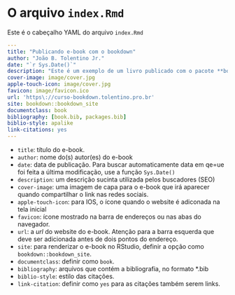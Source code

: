 # O arquivo `index.Rmd` {#index0}

Este é o cabeçalho YAML do arquivo `index.Rmd`


```yaml
--- 
title: "Publicando e-book com o bookdown"
author: "João B. Tolentino Jr."
date: "`r Sys.Date()`"
description: "Este é um exemplo de um livro publicado com o pacote **bookdown** no formato *gitbook*"
cover-image: image/cover.jpg
apple-touch-icon: image/cover.jpg
favicon: image/favicon.ico
url: 'https\://curso-bookdown.tolentino.pro.br'
site: bookdown::bookdown_site
documentclass: book
bibliography: [book.bib, packages.bib]
biblio-style: apalike
link-citations: yes
---
```

* `title`: título do e-book.
* `author`: nome do(s) autor(es) do e-book
* `date`: data de publicação. Para buscar automaticamente data em qe=ue foi feita a última modificação, use a função `Sys.Date()`
* `description`: um descrição sucinta utilizada pelos buscadores (SEO)
* `cover-image`: uma imagem de capa para o e-book que irá aparecer quando compartilhar o link nas redes sociais.
* `apple-touch-icon`: para IOS, o ícone quando o website é adiconada na tela inicial
* `favicon`: ícone mostrado na barra de endereços ou nas abas  do navegador.
* `url`: a *url* do website do e-book. Atenção para a barra esquerda que deve ser adicionada antes de dois pontos do endereço.
* `site`: para renderizar o e-book no RStudio, definir a opção como `bookdown::bookdown_site`.
* `documentclass`: definir como `book`.
* `bibliography`: arquivos que contém a bibliografia, no formato *.bib
* `biblio-style`: estilo das citações.
* `link-citation`: definir como `yes` para as citações também serem links.

